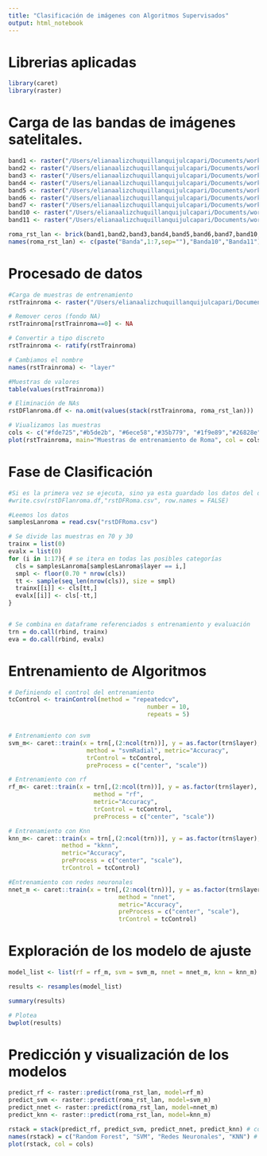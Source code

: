 ```yaml
---
title: "Clasificación de imágenes con Algoritmos Supervisados"
output: html_notebook
---
```


# Librerias aplicadas

```r
library(caret)
library(raster)
```

# Carga de las bandas de imágenes satelitales.

```r
band1 <- raster("/Users/elianaalizchuquillanquijulcapari/Documents/workspace-r/demos/capturas-landsat/roma/LC81910312013208LGN00/LC81910312013208LGN00_B1.TIF")
band2 <- raster("/Users/elianaalizchuquillanquijulcapari/Documents/workspace-r/demos/capturas-landsat/roma/LC81910312013208LGN00/LC81910312013208LGN00_B2.TIF")
band3 <- raster("/Users/elianaalizchuquillanquijulcapari/Documents/workspace-r/demos/capturas-landsat/roma/LC81910312013208LGN00/LC81910312013208LGN00_B3.TIF")
band4 <- raster("/Users/elianaalizchuquillanquijulcapari/Documents/workspace-r/demos/capturas-landsat/roma/LC81910312013208LGN00/LC81910312013208LGN00_B4.TIF")
band5 <- raster("/Users/elianaalizchuquillanquijulcapari/Documents/workspace-r/demos/capturas-landsat/roma/LC81910312013208LGN00/LC81910312013208LGN00_B5.TIF")
band6 <- raster("/Users/elianaalizchuquillanquijulcapari/Documents/workspace-r/demos/capturas-landsat/roma/LC81910312013208LGN00/LC81910312013208LGN00_B6.TIF")
band7 <- raster("/Users/elianaalizchuquillanquijulcapari/Documents/workspace-r/demos/capturas-landsat/roma/LC81910312013208LGN00/LC81910312013208LGN00_B7.TIF")
band10 <- raster("/Users/elianaalizchuquillanquijulcapari/Documents/workspace-r/demos/capturas-landsat/roma/LC81910312013208LGN00/LC81910312013208LGN00_B10.TIF")
band11 <- raster("/Users/elianaalizchuquillanquijulcapari/Documents/workspace-r/demos/capturas-landsat/roma/LC81910312013208LGN00/LC81910312013208LGN00_B11.TIF")

roma_rst_lan <- brick(band1,band2,band3,band4,band5,band6,band7,band10,band11)
names(roma_rst_lan) <- c(paste("Banda",1:7,sep=""),"Banda10","Banda11")
```

# Procesado de datos

```r
#Carga de muestras de entrenamiento
rstTrainroma <- raster("/Users/elianaalizchuquillanquijulcapari/Documents/workspace-r/demos/DataTraining/rome_lcz_GT.tif")

# Remover ceros (fondo NA)
rstTrainroma[rstTrainroma==0] <- NA

# Convertir a tipo discreto
rstTrainroma <- ratify(rstTrainroma)

# Cambiamos el nombre
names(rstTrainroma) <- "layer"

#Muestras de valores
table(values(rstTrainroma))

# Eliminación de NAs 
rstDFlanroma.df <- na.omit(values(stack(rstTrainroma, roma_rst_lan)))

# Viualizamos las muestras
cols <- c("#fde725","#b5de2b", "#6ece58","#35b779", "#1f9e89","#26828e", "#31688e", "#3e4989", "#482878", "#440154")
plot(rstTrainroma, main="Muestras de entrenamiento de Roma", col = cols)


```

# Fase de Clasificación

```r
#Si es la primera vez se ejecuta, sino ya esta guardado los datos del dataframe.
#write.csv(rstDFlanroma.df,"rstDFRoma.csv", row.names = FALSE)

#Leemos los datos
samplesLanroma = read.csv("rstDFRoma.csv")

# Se divide las muestras en 70 y 30
trainx = list(0)
evalx = list(0)
for (i in 1:17){ # se itera en todas las posibles categorías
  cls = samplesLanroma[samplesLanroma$layer == i,]
  smpl <- floor(0.70 * nrow(cls))
  tt <- sample(seq_len(nrow(cls)), size = smpl)
  trainx[[i]] <- cls[tt,]
  evalx[[i]] <- cls[-tt,]
}


# Se combina en dataframe referenciados s entrenamiento y evaluación
trn = do.call(rbind, trainx) 
eva = do.call(rbind, evalx)
```

# Entrenamiento de Algoritmos

```r
# Definiendo el control del entrenamiento
tcControl <- trainControl(method = "repeatedcv", 
                                       number = 10,
                                       repeats = 5)


# Entrenamiento con svm
svm_m<- caret::train(x = trn[,(2:ncol(trn))], y = as.factor(trn$layer),
                      method = "svmRadial", metric="Accuracy", 
                      trControl = tcControl, 
                      preProcess = c("center", "scale"))

# Entrenamiento con rf
rf_m<- caret::train(x = trn[,(2:ncol(trn))], y = as.factor(trn$layer),
                        method = "rf", 
                        metric="Accuracy", 
                        trControl = tcControl,
                        preProcess = c("center", "scale"))

# Entrenamiento con Knn
knn_m<- caret::train(x = trn[,(2:ncol(trn))], y = as.factor(trn$layer),
               method = "kknn",
               metric="Accuracy",
               preProcess = c("center", "scale"),
               trControl = tcControl)

#Entrenamiento con redes neuronales
nnet_m <- caret::train(x = trn[,(2:ncol(trn))], y = as.factor(trn$layer),
                               method = "nnet", 
                               metric="Accuracy", 
                               preProcess = c("center", "scale"),
                               trControl = tcControl)

```

# Exploración de los modelo de ajuste

```r
model_list <- list(rf = rf_m, svm = svm_m, nnet = nnet_m, knn = knn_m)

results <- resamples(model_list)

summary(results)

# Plotea 
bwplot(results)

```

# Predicción y visualización de los modelos

```r
predict_rf <- raster::predict(roma_rst_lan, model=rf_m)
predict_svm <- raster::predict(roma_rst_lan, model=svm_m)
predict_nnet <- raster::predict(roma_rst_lan, model=nnet_m)
predict_knn <- raster::predict(roma_rst_lan, model=knn_m)

rstack = stack(predict_rf, predict_svm, predict_nnet, predict_knn) # combine the layers into one stack
names(rstack) = c("Random Forest", "SVM", "Redes Neuronales", "KNN") # name the stack
plot(rstack, col = cols)
```



